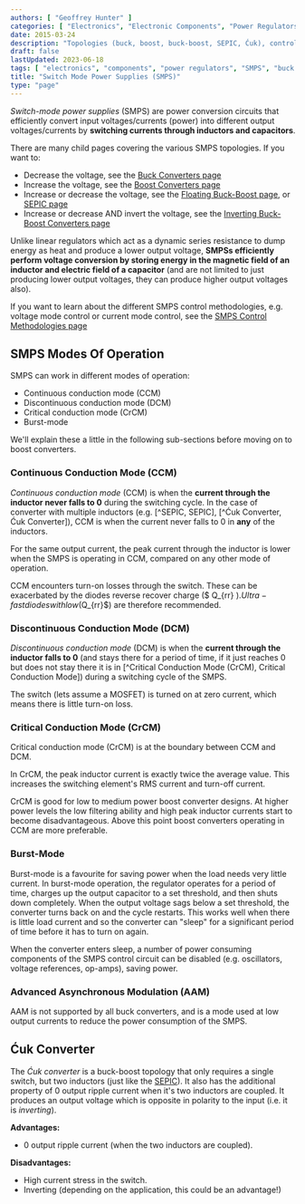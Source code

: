 ```yaml
---
authors: [ "Geoffrey Hunter" ]
categories: [ "Electronics", "Electronic Components", "Power Regulators" ]
date: 2015-03-24
description: "Topologies (buck, boost, buck-boost, SEPIC, Ćuk), control methods, component selection, equations, operation modes, schematics, examples and more info on switch-mode power supplies."
draft: false
lastUpdated: 2023-06-18
tags: [ "electronics", "components", "power regulators", "SMPS", "buck converter", "power electronics", "inductor", "capacitor", "regulation", "control methods", "constant frequency", "current-mode", "SNVA555", "PCM", "peak current mode", "CCM", "constant current mode", "SEPIC", "Cuk", "Ćuk" ]
title: "Switch Mode Power Supplies (SMPS)"
type: "page"
---
```



_Switch-mode power supplies_ (SMPS) are power conversion circuits that efficiently convert input voltages/currents (power) into different output voltages/currents by **switching currents through inductors and capacitors**.

There are many child pages covering the various SMPS topologies. If you want to:

* Decrease the voltage, see the [Buck Converters page](buck-converters/)
* Increase the voltage, see the [Boost Converters page](boost-converters/)
* Increase or decrease the voltage, see the [Floating Buck-Boost page](floating-buck-boost-converters/), or [SEPIC page](sepics/)
* Increase or decrease AND invert the voltage, see the [Inverting Buck-Boost Converters page](inverting-buck-boost-converters/)

Unlike linear regulators which act as a dynamic series resistance to dump energy as heat and produce a lower output voltage, **SMPSs efficiently perform voltage conversion by storing energy in the magnetic field of an inductor and electric field of a capacitor** (and are not limited to just producing lower output voltages, they can produce higher output voltages also).

If you want to learn about the different SMPS control methodologies, e.g. voltage mode control or current mode control, see the [SMPS Control Methodologies page](control-methodologies/)

## SMPS Modes Of Operation

SMPS can work in different modes of operation:

* Continuous conduction mode (CCM)
* Discontinuous conduction mode (DCM)
* Critical conduction mode (CrCM)
* Burst-mode

We'll explain these a little in the following sub-sections before moving on to boost converters.

### Continuous Conduction Mode (CCM)

_Continuous conduction mode_ (CCM) is when the **current through the inductor never falls to 0** during the switching cycle. In the case of converter with multiple inductors (e.g. [^SEPIC, SEPIC], [^Ćuk Converter, Ćuk Converter]), CCM is when the current never falls to 0 in **any** of the inductors.

For the same output current, the peak current through the inductor is lower when the SMPS is operating in CCM, compared on any other mode of operation.

CCM encounters turn-on losses through the switch. These can be exacerbated by the diodes reverse recover charge ($ Q_{rr} $). Ultra-fast diodes with low ($Q_{rr}$) are therefore recommended.

### Discontinuous Conduction Mode (DCM)

_Discontinuous conduction mode_ (DCM) is when the **current through the inductor falls to 0** (and stays there for a period of time, if it just reaches 0 but does not stay there it is in [^Critical Conduction Mode (CrCM), Critical Conduction Mode]) during a switching cycle of the SMPS.

The switch (lets assume a MOSFET) is turned on at zero current, which means there is little turn-on loss.

### Critical Conduction Mode (CrCM)

Critical conduction mode (CrCM) is at the boundary between CCM and DCM. 

In CrCM, the peak inductor current is exactly twice the average value. This increases the switching element's RMS current and turn-off current.

CrCM is good for low to medium power boost converter designs. At higher power levels the low filtering ability and high peak inductor currents start to become disadvantageous. Above this point boost converters operating in CCM are more preferable.

### Burst-Mode

Burst-mode is a favourite for saving power when the load needs very little current. In burst-mode operation, the regulator operates for a period of time, charges up the output capacitor to a set threshold, and then shuts down completely. When the output voltage sags below a set threshold, the converter turns back on and the cycle restarts. This works well when there is little load current and so the converter can "sleep" for a significant period of time before it has to turn on again.

When the converter enters sleep, a number of power consuming components of the SMPS control circuit can be disabled (e.g. oscillators, voltage references, op-amps), saving power.

### Advanced Asynchronous Modulation (AAM)

AAM is not supported by all buck converters, and is a mode used at low output currents to reduce the power consumption of the SMPS.

## Ćuk Converter

The _Ćuk converter_ is a buck-boost topology that only requires a single switch, but two inductors (just like the [SEPIC](/docs/electronics/components/power-regulators/switch-mode-power-supplies-smps/sepics/index.mdx)). It also has the additional property of 0 output ripple current when it's two inductors are coupled. It produces an output voltage which is opposite in polarity to the input (i.e. it is _inverting_).

**Advantages:**

* 0 output ripple current (when the two inductors are coupled).

**Disadvantages:**

* High current stress in the switch.
* Inverting (depending on the application, this could be an advantage!)

[^bib-microsemi-v-i-mode]:  Maniktala, Sanjaya (2012). _Voltage-Mode, Current-Mode (and Hysteretic Control)_. Microsemi. Retrieved 2021-08-22, from https://www.microsemi.com/document-portal/doc_view/124786-voltage-mode-current-mode-and-hysteretic-control.
[^bib-onsemi-floating-buck-boost]:  OnSemi (2011, May). _Design Note DN05002/D: Buck-Boost Converter for 3A LEDs_. Retrieved 2021-09-16, from https://www.onsemi.com/pub/Collateral/DN05002-D.PDF.